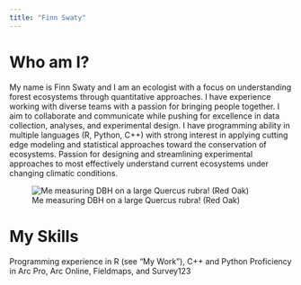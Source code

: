 ```yaml
---
title: "Finn Swaty"
---
```


# Who am I?

My name is Finn Swaty and I am an ecologist with a focus on understanding forest ecosystems through quantitative approaches. I have experience working with diverse teams with a passion for bringing people together. I aim to collaborate and communicate while pushing for excellence in data collection, analyses, and experimental design. I have programming ability in multiple languages (R, Python, C++) with strong interest in applying cutting edge modeling and statistical approaches toward the conservation of ecosystems. Passion for designing and streamlining experimental approaches to most effectively understand current ecosystems under changing climatic conditions.

![Me measuring DBH on a large Quercus rubra! (Red Oak)](pics\me_dbh.jpg)

# My Skills

Programming experience in R (see "My Work"), C++ and Python 
Proficiency in Arc Pro, Arc Online, Fieldmaps, and Survey123
